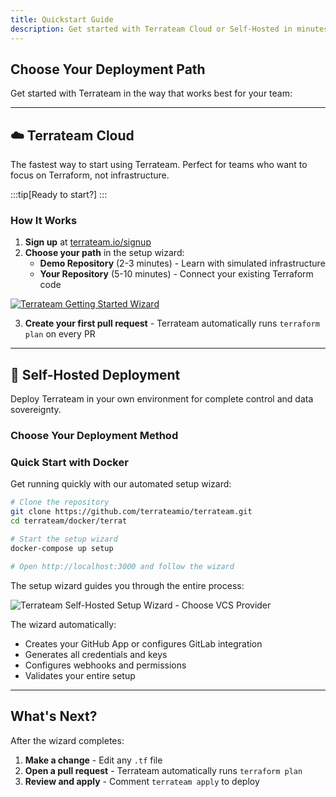 ```yaml
---
title: Quickstart Guide
description: Get started with Terrateam Cloud or Self-Hosted in minutes.
---
```


## Choose Your Deployment Path

Get started with Terrateam in the way that works best for your team:

<CardGrid>
  <LinkCard 
    title="☁️ Terrateam Cloud" 
    description="Fastest setup • 2 minutes • Fully managed service • Free tier available"
    href="https://terrateam.io/signup"
    target="_blank"
  />
  
  <LinkCard 
    title="🏢 Self-Hosted" 
    description="Full control • 10-30 minutes • Your infrastructure • Complete data sovereignty"
    href="#self-hosted-deployment"
  />
</CardGrid>

---

## ☁️ Terrateam Cloud

The fastest way to start using Terrateam. Perfect for teams who want to focus on Terraform, not infrastructure.

:::tip[Ready to start?]
<LinkCard
  title="Sign up for Terrateam Cloud"
  description="Launch the setup wizard and get running in 2 minutes"
  href="https://terrateam.io/signup"
  target="_blank"
/>
:::

### How It Works

1. **Sign up** at [terrateam.io/signup](https://terrateam.io/signup)
2. **Choose your path** in the setup wizard:
   - **Demo Repository** (2-3 minutes) - Learn with simulated infrastructure
   - **Your Repository** (5-10 minutes) - Connect your existing Terraform code

[![Terrateam Getting Started Wizard](../../../assets/getting-started-wizard.png)](https://terrateam.io/signup)

3. **Create your first pull request** - Terrateam automatically runs `terraform plan` on every PR

---

## 🏢 Self-Hosted Deployment

Deploy Terrateam in your own environment for complete control and data sovereignty.

### Choose Your Deployment Method

<CardGrid stacked>
  <LinkCard
    title="🐳 Docker Compose"
    description="Quick setup with automated wizard • Perfect for development and small teams • 10-15 minutes"
    href="/self-hosted/docker-compose"
  />
  <LinkCard
    title="☸️ Kubernetes / Helm"
    description="Production-ready with high availability • Ideal for enterprise deployments • 20-30 minutes"
    href="/self-hosted/kubernetes"
  />
</CardGrid>

### Quick Start with Docker

Get running quickly with our automated setup wizard:

```sh
# Clone the repository
git clone https://github.com/terrateamio/terrateam.git
cd terrateam/docker/terrat

# Start the setup wizard
docker-compose up setup

# Open http://localhost:3000 and follow the wizard
```

The setup wizard guides you through the entire process:

![Terrateam Self-Hosted Setup Wizard - Choose VCS Provider](../../../assets/terrateam-setup.png)

The wizard automatically:
- Creates your GitHub App or configures GitLab integration
- Generates all credentials and keys
- Configures webhooks and permissions
- Validates your entire setup

---

## What's Next?

After the wizard completes:

1. **Make a change** - Edit any `.tf` file
2. **Open a pull request** - Terrateam automatically runs `terraform plan`
3. **Review and apply** - Comment `terrateam apply` to deploy
